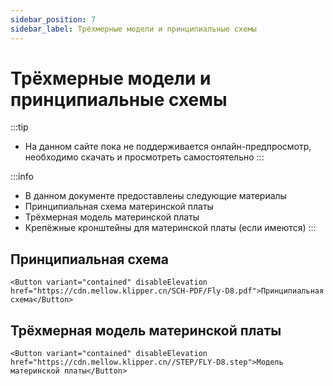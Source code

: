 ```yaml
---
sidebar_position: 7
sidebar_label: Трёхмерные модели и принципиальные схемы
---
```




# Трёхмерные модели и принципиальные схемы


:::tip
* На данном сайте пока не поддерживается онлайн-предпросмотр, необходимо скачать и просмотреть самостоятельно
:::

:::info
* В данном документе предоставлены следующие материалы
* Принципиальная схема материнской платы
* Трёхмерная модель материнской платы
* Крепёжные кронштейны для материнской платы (если имеются)
:::

## Принципиальная схема

    <Button variant="contained" disableElevation href="https://cdn.mellow.klipper.cn/SCH-PDF/Fly-D8.pdf">Принципиальная схема</Button>


## Трёхмерная модель материнской платы

    <Button variant="contained" disableElevation href="https://cdn.mellow.klipper.cn//STEP/FLY-D8.step">Модель материнской платы</Button>

